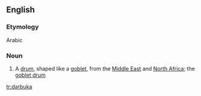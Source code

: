 ==English==

===Etymology===
Arabic

===Noun===
{{en-noun}}

#{{musici}} A [[drum]], shaped like a [[goblet]], from the [[Middle East]] and [[North Africa]]; the [[goblet drum]]

[[tr:darbuka]]